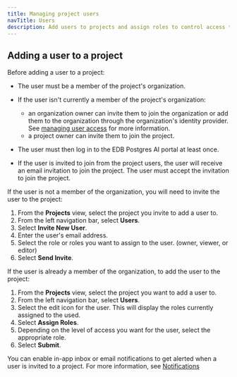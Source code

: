 ```yaml
---
title: Managing project users
navTitle: Users
description: Add users to projects and assign roles to control access to projects
---
```


## Adding a user to a project

Before adding a user to a project: 
- The user must be a member of the project's organization.

- If the user isn't currently a member of the project's organization:
  - an organization owner can invite them to join the organization or add them to the organization through the organization's identity provider. See [managing user access](../organizations/users) for more information.
  - a project owner can invite them to join the project.
- The user must then log in to the EDB Postgres AI portal at least once.

- If the user is invited to join from the project users, the user will receive an email invitation to join the project. The user must accept the invitation to join the project.

If the user is not a member of the organization, you will need to invite the user to the project: 

1. From the **Projects** view, select the project you invite to add a user to.
2. From the left navigation bar, select **Users**.
3. Select **Invite New User**.
4. Enter the user's email address.
5. Select the role or roles you want to assign to the user. (owner, viewer, or editor)
6. Select **Send Invite**.

If the user is already a member of the organization, to add the user to the project: 

1. From the **Projects** view, select the project you want to add a user to.
2.  From the left navigation bar, select **Users**.
3.  Select the edit icon for the user. This will display the roles currently assigned to the used.
4.  Select **Assign Roles**.
5.  Depending on the level of access you want for the user, select the appropriate role.
6.  Select **Submit**.

You can enable in-app inbox or email notifications to get alerted when a user is invited to a project. For more information, see [Notifications](notifications)